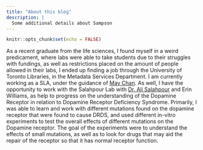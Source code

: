 ```yaml
---
title: "About this blog"
description: |
  Some additional details about Sampson
---
```


```r
knitr::opts_chunk$set(echo = FALSE)
```

As a recent graduate from the life sciences, I found myself in a weird predicament, where labs were able to take students due to their struggles with fundings, as well as restrictions placed on the amount of people allowed in their labs, I ended up finding a job through the University of Toronto Libraries, in the Metadata Services Department. I am currently working as a SLA, under the guidance of [May Chan](https://onesearch.library.utoronto.ca/library-staff/29463/may-chan). As well, I have the opportunity to work with the Salahpour Lab with [Dr. Ali Salahpour](https://www.researchgate.net/profile/Ali-Salahpour) and Erin Williams, as help to progress on the understanding of the Dopamine Receptor in relation to Dopamine Receptor Deficiency Syndrome. Primarily, I was able to learn and work with different mutations found on the dopamine receptor that were found to cause DRDS, and used different in-vitro experiments to test the overall effects of different mutations on the Dopamine receptor. The goal of the experiments were to understand the effects of small mutations, as well as to look for drugs that may aid the repair of the receptor so that it has normal receptor function. 